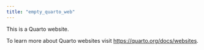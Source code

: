 ```yaml
---
title: "empty_quarto_web"
---
```


This is a Quarto website.

To learn more about Quarto websites visit <https://quarto.org/docs/websites>.
